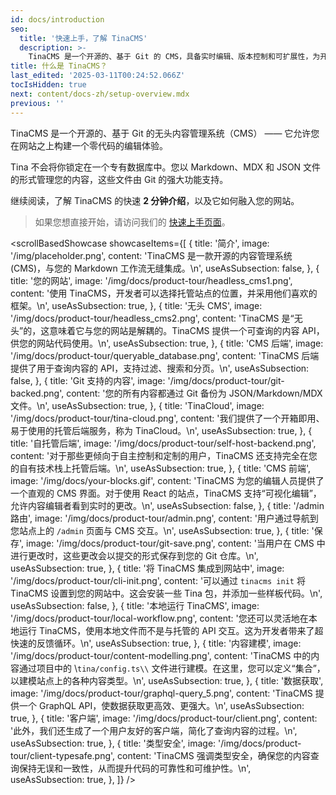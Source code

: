 ```yaml
---
id: docs/introduction
seo:
  title: '快速上手，了解 TinaCMS'
  description: >-
    TinaCMS 是一个开源的、基于 Git 的 CMS，具备实时编辑、版本控制和可扩展性，为开发者和内容创作者提供强大支持。
title: 什么是 TinaCMS？
last_edited: '2025-03-11T00:24:52.066Z'
tocIsHidden: true
next: content/docs-zh/setup-overview.mdx
previous: ''
---
```


TinaCMS 是一个开源的、基于 Git 的无头内容管理系统（CMS） —— 它允许您在网站之上构建一个零代码的编辑体验。

Tina 不会将你锁定在一个专有数据库中。您以 Markdown、MDX 和 JSON 文件的形式管理您的内容，这些文件由 Git 的强大功能支持。

继续阅读，了解 TinaCMS 的快速 **2 分钟介绍**，以及它如何融入您的网站。

> 如果您想直接开始，请访问我们的 [快速上手页面](/zh/docs/setup-overview/)。

<scrollBasedShowcase
  showcaseItems={[
    {
      title: '简介',
      image: '/img/placeholder.png',
      content:
        'TinaCMS 是一款开源的内容管理系统 (CMS)，与您的 Markdown 工作流无缝集成。\n',
      useAsSubsection: false,
    },
    {
      title: '您的网站',
      image: '/img/docs/product-tour/headless_cms1.png',
      content:
        '使用 TinaCMS，开发者可以选择托管站点的位置，并采用他们喜欢的框架。\n',
      useAsSubsection: true,
    },
    {
      title: '无头 CMS',
      image: '/img/docs/product-tour/headless_cms2.png',
      content:
        'TinaCMS 是“无头”的，这意味着它与您的网站是解耦的。TinaCMS 提供一个可查询的内容 API，供您的网站代码使用。\n',
      useAsSubsection: true,
    },
    {
      title: 'CMS 后端',
      image: '/img/docs/product-tour/queryable_database.png',
      content: 'TinaCMS 后端提供了用于查询内容的 API，支持过滤、搜索和分页。\n',
      useAsSubsection: false,
    },
    {
      title: 'Git 支持的内容',
      image: '/img/docs/product-tour/git-backed.png',
      content: '您的所有内容都通过 Git 备份为 JSON/Markdown/MDX 文件。\n',
      useAsSubsection: true,
    },
    {
      title: 'TinaCloud',
      image: '/img/docs/product-tour/tina-cloud.png',
      content:
        '我们提供了一个开箱即用、易于使用的托管后端服务，称为 TinaCloud。\n',
      useAsSubsection: true,
    },
    {
      title: '自托管后端',
      image: '/img/docs/product-tour/self-host-backend.png',
      content:
        '对于那些更倾向于自主控制和定制的用户，TinaCMS 还支持完全在您的自有技术栈上托管后端。\n',
      useAsSubsection: true,
    },
    {
      title: 'CMS 前端',
      image: '/img/docs/your-blocks.gif',
      content:
        'TinaCMS 为您的编辑人员提供了一个直观的 CMS 界面。对于使用 React 的站点，TinaCMS 支持“可视化编辑”，允许内容编辑者看到实时的更改。\n',
      useAsSubsection: false,
    },
    {
      title: '/admin 路由',
      image: '/img/docs/product-tour/admin.png',
      content: '用户通过导航到您站点上的 `/admin` 页面与 CMS 交互。\n',
      useAsSubsection: true,
    },
    {
      title: '保存',
      image: '/img/docs/product-tour/git-save.png',
      content:
        '当用户在 CMS 中进行更改时，这些更改会以提交的形式保存到您的 Git 仓库。\n',
      useAsSubsection: true,
    },
    {
      title: '将 TinaCMS 集成到网站中',
      image: '/img/docs/product-tour/cli-init.png',
      content:
        '可以通过 `tinacms init` 将 TinaCMS 设置到您的网站中。这会安装一些 Tina 包，并添加一些样板代码。\n',
      useAsSubsection: false,
    },
    {
      title: '本地运行 TinaCMS',
      image: '/img/docs/product-tour/local-workflow.png',
      content:
        '您还可以灵活地在本地运行 TinaCMS，使用本地文件而不是与托管的 API 交互。这为开发者带来了超快速的反馈循环。\n',
      useAsSubsection: true,
    },
    {
      title: '内容建模',
      image: '/img/docs/product-tour/content-modelling.png',
      content:
        'TinaCMS 中的内容通过项目中的 \\`tina/config.ts\\` 文件进行建模。在这里，您可以定义“集合”，以建模站点上的各种内容类型。\n',
      useAsSubsection: true,
    },
    {
      title: '数据获取',
      image: '/img/docs/product-tour/graphql-query_5.png',
      content: 'TinaCMS 提供一个 GraphQL API，使数据获取更高效、更强大。\n',
      useAsSubsection: true,
    },
    {
      title: '客户端',
      image: '/img/docs/product-tour/client.png',
      content:
        '此外，我们还生成了一个用户友好的客户端，简化了查询内容的过程。\n',
      useAsSubsection: true,
    },
    {
      title: '类型安全',
      image: '/img/docs/product-tour/client-typesafe.png',
      content:
        'TinaCMS 强调类型安全，确保您的内容查询保持无误和一致性，从而提升代码的可靠性和可维护性。\n',
      useAsSubsection: true,
    },
  ]}
/>
